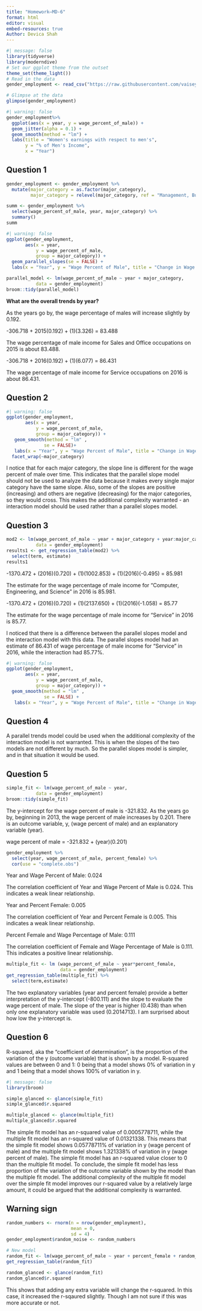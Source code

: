 ```yaml
---
title: "Homework–MD-6"
format: html
editor: visual
embed-resources: true
Author: Devica Shah
---
```


```r
#| message: false
library(tidyverse)
library(moderndive)
# Set our ggplot theme from the outset
theme_set(theme_light())
# Read in the data 
gender_employment <- read_csv("https://raw.githubusercontent.com/vaiseys/dav-course/main/Data/gender_employment.csv")

# Glimpse at the data 
glimpse(gender_employment)
```

```r
#| warning: false
gender_employment%>% 
  ggplot(aes(x = year, y = wage_percent_of_male)) +
  geom_jitter(alpha = 0.1) + 
  geom_smooth(method = "lm") + 
  labs(title = "Women's earnings with respect to men's", 
       y = "% of Men's Income", 
       x = "Year")
```

## Question 1

```r
gender_employment <- gender_employment %>% 
  mutate(major_category = as.factor(major_category), 
         major_category = relevel(major_category, ref = "Management, Business, and Financial"))
```

```r
summ <- gender_employment %>% 
  select(wage_percent_of_male, year, major_category) %>% 
  summary()
summ
```

```r
#| warning: false
ggplot(gender_employment, 
       aes(x = year,
           y = wage_percent_of_male,
           group = major_category)) +
  geom_parallel_slopes(se = FALSE) +
  labs(x = "Year", y = "Wage Percent of Male", title = "Change in Wage Percent of Male over Time for Major Categories", caption = "Source: gender_employment", subtitle = "Parallel Slope Model")

parallel_model <- lm(wage_percent_of_male ~ year + major_category,
           data = gender_employment)
broom::tidy(parallel_model)
```

**What are the overall trends by year?**

As the years go by, the wage percentage of males will increase slightly by 0.192.

-306.718 + 2015(0.192) + (1)(3.326) = 83.488

The wage percentage of male income for Sales and Office occupations on 2015 is about 83.488.

-306.718 + 2016(0.192) + (1)(6.077) = 86.431

The wage percentage of male income for Service occupations on 2016 is about 86.431.

## Question 2

```r
#| warning: false
ggplot(gender_employment, 
       aes(x = year,
           y = wage_percent_of_male,
           group = major_category)) +
   geom_smooth(method = "lm" ,
              se = FALSE)+
   labs(x = "Year", y = "Wage Percent of Male", title = "Change in Wage Percent of Male over Time for Each Major Category", caption = "Source: gender_employment") +
  facet_wrap(~major_category)
```

I notice that for each major category, the slope line is different for the wage percent of male over time. This indicates that the parallel slope model should not be used to analyze the data because it makes every single major category have the same slope. Also, some of the slopes are positive (increasing) and others are negative (decreasing) for the major categories, so they would cross. This makes the additional complexity warranted - an interaction model should be used rather than a parallel slopes model.

## Question 3

```r
mod2 <- lm(wage_percent_of_male ~ year + major_category + year:major_category,
           data = gender_employment)
results1 <- get_regression_table(mod2) %>% 
  select(term, estimate)
results1
```

-1370.472 + (2016)(0.720) + (1)(1002.853) + (1)(2016)(-0.495) = 85.981

The estimate for the wage percentage of male income for "Computer, Engineering, and Science" in 2016 is 85.981.

-1370.472 + (2016)(0.720) + (1)(2137.650) + (1)(2016)(-1.058) = 85.77

The estimate for the wage percentage of male income for "Service" in 2016 is 85.77.

I noticed that there is a difference between the parallel slopes model and the interaction model with this data. The parallel slopes model had an estimate of 86.431 of wage percentage of male income for "Service" in 2016, while the interaction had 85.77%.

```r
#| warning: false
ggplot(gender_employment, 
       aes(x = year,
           y = wage_percent_of_male,
           group = major_category)) +
  geom_smooth(method = "lm" ,
              se = FALSE) + 
   labs(x = "Year", y = "Wage Percent of Male", title = "Change in Wage Percent of Male over Time for Each Major Category", subtitle = "Interaction Model", caption = "Source: gender_employment") 
```

## Question 4

A parallel trends model could be used when the additional complexity of the interaction model is not warranted. This is when the slopes of the two models are not different by much. So the parallel slopes model is simpler, and in that situation it would be used.

## Question 5

```r
simple_fit <- lm(wage_percent_of_male ~ year,
           data = gender_employment)
broom::tidy(simple_fit)
```

The y-intercept for the wage percent of male is -321.832. As the years go by, beginning in 2013, the wage percent of male increases by 0.201. There is an outcome variable, y, (wage percent of male) and an explanatory variable (year).

wage percent of male = -321.832 + (year)(0.201)

```r
gender_employment %>% 
  select(year, wage_percent_of_male, percent_female) %>% 
  cor(use = "complete.obs")
```

Year and Wage Percent of Male: 0.024

The correlation coefficient of Year and Wage Percent of Male is 0.024. This indicates a weak linear relationship.

Year and Percent Female: 0.005

The correlation coefficient of Year and Percent Female is 0.005. This indicates a weak linear relationship.

Percent Female and Wage Percentage of Male: 0.111

The correlation coefficient of Female and Wage Percentage of Male is 0.111. This indicates a positive linear relationship.

```r
multiple_fit <- lm (wage_percent_of_male ~ year*percent_female, 
                    data = gender_employment)
get_regression_table(multiple_fit) %>% 
  select(term,estimate)
```

The two explanatory variables (year and percent female) provide a better interpretation of the y-intercept (-800.111) and the slope to evaluate the wage percent of male. The slope of the year is higher (0.438) than when only one explanatory variable was used (0.2014713). I am surprised about how low the y-intercept is.

## Question 6

R-squared, aka the "coefficient of determination", is the proportion of the variation of the y (outcome variable) that is shown by a model. R-squared values are between 0 and 1: 0 being that a model shows 0% of variation in y and 1 being that a model shows 100% of variation in y.

```r
#| message: false
library(broom)

simple_glanced <- glance(simple_fit)
simple_glanced$r.squared
```

```r
multiple_glanced <- glance(multiple_fit)
multiple_glanced$r.squared
```

The simple fit model has an r-squared value of 0.0005778711, while the multiple fit model has an r-squared value of 0.01321338. This means that the simple fit model shows 0.05778711% of variation in y (wage percent of male) and the multiple fit model shows 1.321338% of variation in y (wage percent of male). The simple fit model has an r-squared value closer to 0 than the multiple fit model. To conclude, the simple fit model has less proportion of the variation of the outcome variable shown by the model than the multiple fit model. The additional complexity of the multiple fit model over the simple fit model improves our r-squared value by a relatively large amount, it could be argued that the additional complexity is warranted.

## Warning sign

```r
random_numbers <- rnorm(n = nrow(gender_employment), 
                        mean = 0, 
                        sd = 4)
gender_employment$random_noise <- random_numbers

# New model 
random_fit <- lm(wage_percent_of_male ~ year + percent_female + random_noise, data = gender_employment)
get_regression_table(random_fit)
```

```r
random_glanced <- glance(random_fit)
random_glanced$r.squared
```

This shows that adding any extra variable will change the r-squared. In this case, it increased the r-sqaured slightly. Though I am not sure if this was more accurate or not.
